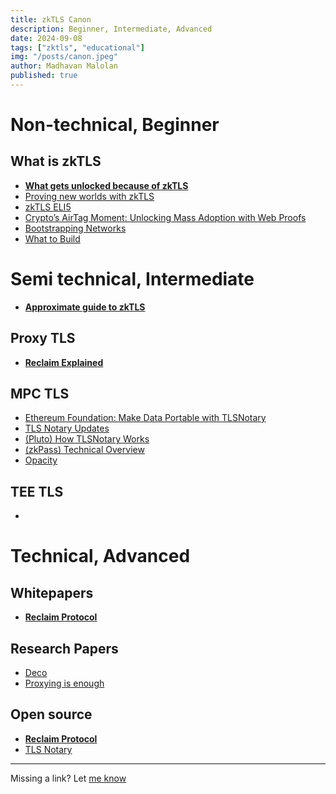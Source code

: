 ```yaml
---
title: zkTLS Canon
description: Beginner, Intermediate, Advanced
date: 2024-09-08
tags: ["zktls", "educational"]
img: "/posts/canon.jpeg"
author: Madhavan Malolan
published: true
---
```


# Non-technical, Beginner
## What is zkTLS
- **[What gets unlocked because of zkTLS](https://youtu.be/FdPHrUutO2M)**
- [Proving new worlds with zkTLS](https://telah.vc/zktls)
- [zkTLS ELI5](https://x.com/dabit3/status/1830022029195501799)
- [Crypto’s AirTag Moment: Unlocking Mass Adoption with Web Proofs](https://www.nascent.xyz/idea/cryptos-airtag-moment)
- [Bootstrapping Networks](https://www.decentralised.co/p/bootstrapping-networks)
- [What to Build](https://blog.reclaimprotocol/posts/zktls-rfps)

# Semi technical, Intermediate
- **[Approximate guide to zkTLS](https://blog.reclaimprotocol.org/posts/zk-in-zktls)**
## Proxy TLS
- **[Reclaim Explained](https://blog.reclaimprotocol.org/posts/reclaim-explained)**
## MPC TLS
- [ Ethereum Foundation: Make Data Portable with TLSNotary ](https://www.youtube.com/watch?v=B3OJjaSVDOI)
- [TLS Notary Updates](https://mirror.xyz/privacy-scaling-explorations.eth/T4MR2PgBzBmN2I3dhDJpILXkQsqZp1Bp8GSm_Oo3Vnw)
- [(Pluto) How TLSNotary Works](https://pluto.xyz/blog/how-tlsnotary-works)
- [(zkPass) Technical Overview](https://zkpass.gitbook.io/zkpass/overview/technical-overview)
- [Opacity](https://www.youtube.com/watch?v=C8_Ii_rGl1A)
## TEE TLS
- 

# Technical, Advanced
## Whitepapers
- **[Reclaim Protocol](https://link.reclaimprotocol.org/whitepaper-draft)**

## Research Papers
- [Deco](https://deco.works)
- [Proxying is enough](https://eprint.iacr.org/2024/733)

## Open source
- **[Reclaim Protocol](https://github.com/reclaimprotocol)**
- [TLS Notary](https://github.com/tlsnotary)


----------
Missing a link? Let [me know](https://t.me/madhavanmalolan)